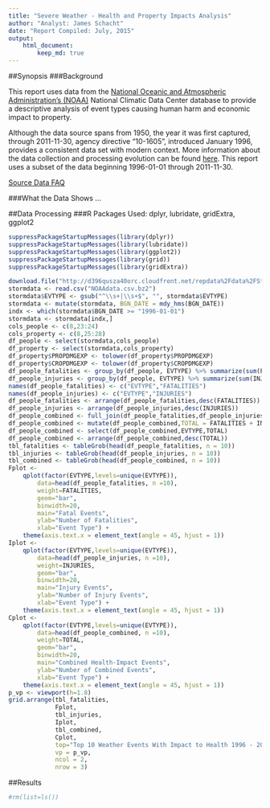 ```yaml
---
title: "Severe Weather - Health and Property Impacts Analysis"
author: "Analyst: James Schacht"
date: "Report Compiled: July, 2015"
output: 
    html_document: 
        keep_md: true
---
```

##Synopsis
###Background
<p>
This report uses data from the <a href=https://www.ncdc.noaa.gov/" target="_blank">National Oceanic and Atmospheric Administration's (NOAA)</a> National Climatic Data Center database to provide a descriptive analysis of event types causing human harm and economic impact to property. 
</p>
<p>
Although the data source spans from 1950, the year it was first captured, through 2011-11-30, agency directive "10-1605", introduced January 1996, provides a consistent data set with modern context. More information about the data collection and processing evolution can be found <a href="https://www.ncdc.noaa.gov/stormevents/details.jsp" target="_blank">here</a>.  This report uses a subset of the data beginning 1996-01-01 through 2011-11-30.
</p>
<p>
<a href="https://d396qusza40orc.cloudfront.net/repdata%2Fpeer2_doc%2FNCDC%20Storm%20Events-FAQ%20Page.pdf" target="_blank">Source Data FAQ</a>
</p>
###What the Data Shows
...


##Data Processing
###R Packages Used: dplyr, lubridate, gridExtra, ggplot2
```r
suppressPackageStartupMessages(library(dplyr))
suppressPackageStartupMessages(library(lubridate))
suppressPackageStartupMessages(library(ggplot2))
suppressPackageStartupMessages(library(grid))
suppressPackageStartupMessages(library(gridExtra))
``` 

```r
download.file("http://d396qusza40orc.cloudfront.net/repdata%2Fdata%2FStormData.csv.bz2", "NOAAdata.csv.bz2", mode="wb")
stormdata <- read.csv("NOAAdata.csv.bz2")
stormdata$EVTYPE <- gsub("^\\s+|\\s+$", "", stormdata$EVTYPE)
stormdata <- mutate(stormdata, BGN_DATE = mdy_hms(BGN_DATE))
indx <- which(stormdata$BGN_DATE >= "1996-01-01")
stormdata <- stormdata[indx,]
cols_people <- c(8,23:24)
cols_property <- c(8,25:28)
df_people <- select(stormdata,cols_people)
df_property <- select(stormdata,cols_property)
df_property$PROPDMGEXP <- tolower(df_property$PROPDMGEXP)
df_property$CROPDMGEXP <- tolower(df_property$CROPDMGEXP)
df_people_fatalities <- group_by(df_people, EVTYPE) %>% summarize(sum(FATALITIES))
df_people_injuries <- group_by(df_people, EVTYPE) %>% summarize(sum(INJURIES))
names(df_people_fatalities) <- c("EVTYPE","FATALITIES")
names(df_people_injuries) <- c("EVTYPE","INJURIES")
df_people_fatalities <- arrange(df_people_fatalities,desc(FATALITIES))
df_people_injuries <- arrange(df_people_injuries,desc(INJURIES))
df_people_combined <- full_join(df_people_fatalities,df_people_injuries)
df_people_combined <- mutate(df_people_combined,TOTAL = FATALITIES + INJURIES)
df_people_combined <- select(df_people_combined,EVTYPE,TOTAL)
df_people_combined <- arrange(df_people_combined,desc(TOTAL))
tbl_fatalities <- tableGrob(head(df_people_fatalities, n = 10))
tbl_injuries <- tableGrob(head(df_people_injuries, n = 10))
tbl_combined <- tableGrob(head(df_people_combined, n = 10))
Fplot <- 
    qplot(factor(EVTYPE,levels=unique(EVTYPE)),
        data=head(df_people_fatalities, n =10), 
        weight=FATALITIES, 
        geom="bar", 
        binwidth=20,
        main="Fatal Events",
        ylab="Number of Fatalities",
        xlab="Event Type") +
    theme(axis.text.x = element_text(angle = 45, hjust = 1))
Iplot <- 
    qplot(factor(EVTYPE,levels=unique(EVTYPE)),
        data=head(df_people_injuries, n =10), 
        weight=INJURIES, 
        geom="bar", 
        binwidth=20,
        main="Injury Events",
        ylab="Number of Injury Events",
        xlab="Event Type") +
    theme(axis.text.x = element_text(angle = 45, hjust = 1))
Cplot <- 
    qplot(factor(EVTYPE,levels=unique(EVTYPE)),
        data=head(df_people_combined, n =10), 
        weight=TOTAL, 
        geom="bar", 
        binwidth=20,
        main="Combined Health-Impact Events",
        ylab="Number of Combined Events",
        xlab="Event Type") +
    theme(axis.text.x = element_text(angle = 45, hjust = 1))
p_vp <- viewport(h=1.8)
grid.arrange(tbl_fatalities,
             Fplot,
             tbl_injuries,
             Iplot,
             tbl_combined,
             Cplot,
             top="Top 10 Weather Events With Impact to Health 1996 - 2011",
             vp = p_vp,
             ncol = 2,
             nrow = 3)
```

##Results

```r
#rm(list=ls())
```

